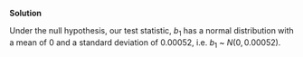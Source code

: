 
\color{blue}

**Solution**

Under the null hypothesis, our test statistic, $b_1$ has a normal distribution with a mean of 0 and a standard deviation of 0.00052, i.e. $b_1$ ~ $N(0, 0.00052)$.

\color{black}

